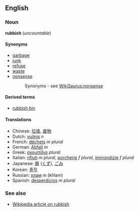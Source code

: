 ==English==
===Noun===
'''rubbish''' (''uncountable'')

====Synonyms====
*[[garbage]]
*[[junk]]
*[[refuse]]
*[[waste]]
*[[nonsense]]
*:Synonyms - see [[WikiSaurus:nonsense]]

====Derived terms====
*[[rubbish bin]]

====Translations====
*Chinese: [[垃圾]], [[废物]]
*Dutch: [[vuilnis]] ''n''
*French: [[déchets]] ''m plural''
*German: [[Abfall]] ''m''
*Greek: [[σκουπίδια]] ''plural''
*Italian: [[rifiuti]] ''m plural'', [[porcherie]] ''f plural'', [[immondizie]] ''f plural''
*Japanese: [[屑]] ([[くず]]), [[ごみ]]
*Korean: [[졸작]]
*Russian: [[хлам]] ''m'' (khlam)
*Spanish: [[desperdicios]] ''m plural''

===See also===
*[[w:rubbish|Wikipedia article on rubbish]]